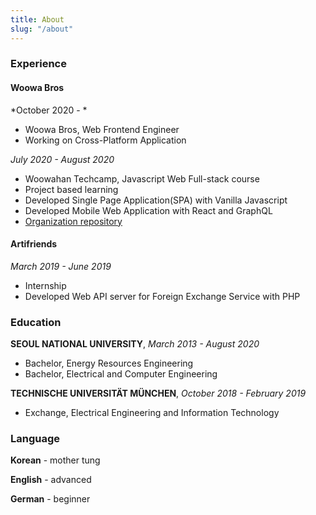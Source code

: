```yaml
---
title: About
slug: "/about"
---
```


### Experience

#### Woowa Bros

*October 2020 - *

- Woowa Bros, Web Frontend Engineer
- Working on Cross-Platform Application

*July 2020 - August 2020*

- Woowahan Techcamp, Javascript Web Full-stack course
- Project based learning
- Developed Single Page Application(SPA) with Vanilla Javascript
- Developed Mobile Web Application with React and GraphQL
- [Organization repository](https://github.com/woowa-techcamp-2020)

#### Artifriends

*March 2019 - June 2019*

- Internship
- Developed Web API server for Foreign Exchange Service with PHP

### Education

**SEOUL NATIONAL UNIVERSITY**, *March 2013 - August 2020*

- Bachelor, Energy Resources Engineering
- Bachelor, Electrical and Computer Engineering


**TECHNISCHE UNIVERSITÄT MÜNCHEN**, *October 2018 - February 2019*

- Exchange, Electrical Engineering and Information Technology

### Language

**Korean** - mother tung

**English** - advanced

**German** - beginner